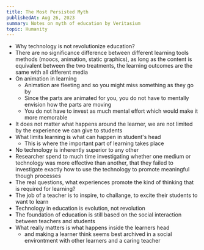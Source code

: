 ```yaml
---
title: The Most Persisted Myth
publishedAt: Aug 26, 2023
summary: Notes on myth of education by Veritasium
topic: Humanity
---
```


- Why technology is not revolutionize education?
- There are no significance difference between different learning tools methods (moocs, animation, static graphics), as long as the content is equivalent between the two treatments, the learning outcomes are the same with all different media
- On animation in learning
  - Animation are fleeting and so you might miss something as they go by
  - Since the parts are animated for you, you do not have to mentally envision how the parts are moving
  - You do not have to invest as much mental effort which would make it more memorable
- It does not matter what happens around the learner, we are not limited by the experience we can give to students
- What limits learning is what can happen in student's head
  - This is where the important part of learning takes place
- No technology is inherently superior to any other
- Researcher spend to much time investigating whether one medium or technology was more effective than another, that they failed to investigate exactly how to use the technology to promote meaningful though processes
- The real questions, what experiences promote the kind of thinking that is required for learning?
- The job of a teacher is to inspire, to challange, to excite their students to want to learn
- Technology in education is evolution, not revolution
- The foundation of education is still based on the social interaction between teachers and students
- What really matters is what happens inside the learners head
  - and making a learner think seems best archived in a social environtment with other learners and a caring teacher
